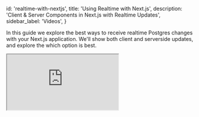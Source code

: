 
  id: 'realtime-with-nextjs',
  title: 'Using Realtime with Next.js',
  description: 'Client & Server Components in Next.js with Realtime Updates',
  sidebar_label: 'Videos',
}

In this guide we explore the best ways to receive realtime Postgres changes with your Next.js application.
We'll show both client and serverside updates, and explore the which option is best.

<div className="video-container">
  <iframe
    src="https://www.youtube-nocookie.com/embed/YR-xP6PPXXA"
    frameBorder="1"
    allow="accelerometer; autoplay; clipboard-write; encrypted-media; gyroscope; picture-in-picture"
    allowFullScreen
  ></iframe>
</div>


